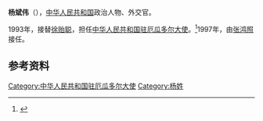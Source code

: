 '''杨斌伟'''（{{bd|？|||}}），[[中华人民共和国|中华人民共和国]]政治人物、外交官。

1993年，接替[[徐贻聪|徐贻聪]]，担任[[中国驻厄瓜多尔大使列表|中华人民共和国驻厄瓜多尔大使]]。<ref>{{cite web |title = 驻厄瓜多尔共和国历任大使 |url = http://www.fmprc.gov.cn/mfa_chn/ziliao_611306/wjrw_611324/2167_611334/2174_611348/t9284.shtml |publisher = 中华人民共和国外交部 |accessdate = 2014-11-13 |archive-date = 2014-11-11 |archive-url = https://web.archive.org/web/20141111092415/http://www.fmprc.gov.cn/mfa_chn/ziliao_611306/wjrw_611324/2167_611334/2174_611348/t9284.shtml |dead-url = no }}</ref>1997年，由[[张鸿照|张鸿照]]接任。

== 参考资料 ==
{{reflist}}
{{start box}}
{{s-dip}}
{{succession box|[[徐贻聪|徐贻聪]]|[[张鸿照|张鸿照]]|[[中国驻厄瓜多尔大使列表|中华人民共和国驻厄瓜多尔大使]]|1993年9月-1997年10月}}
{{end box}}
{{中国政治人物小作品}}

[[Category:中华人民共和国驻厄瓜多尔大使|Category:中华人民共和国驻厄瓜多尔大使]]
[[Category:杨姓|Category:杨姓]]